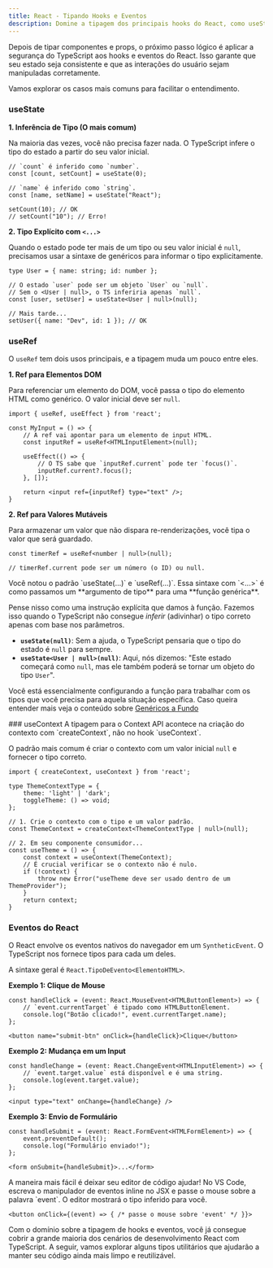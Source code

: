 ```yaml
---
title: React - Tipando Hooks e Eventos
description: Domine a tipagem dos principais hooks do React, como useState, useRef e useContext, e aprenda a manipular eventos do DOM com segurança de tipos.
---
```



Depois de tipar componentes e props, o próximo passo lógico é aplicar a segurança do TypeScript aos hooks e eventos do React. Isso garante que seu estado seja consistente e que as interações do usuário sejam manipuladas corretamente.

Vamos explorar os casos mais comuns para facilitar o entendimento.

### useState
**1. Inferência de Tipo (O mais comum)**

Na maioria das vezes, você não precisa fazer nada. O TypeScript infere o tipo do estado a partir do seu valor inicial.

```tsx
// `count` é inferido como `number`.
const [count, setCount] = useState(0);

// `name` é inferido como `string`.
const [name, setName] = useState("React");

setCount(10); // OK
// setCount("10"); // Erro!
```

**2. Tipo Explícito com `<...>`**

Quando o estado pode ter mais de um tipo ou seu valor inicial é `null`, precisamos usar a sintaxe de genéricos para informar o tipo explicitamente.

```tsx
type User = { name: string; id: number };

// O estado `user` pode ser um objeto `User` ou `null`.
// Sem o <User | null>, o TS inferiria apenas `null`.
const [user, setUser] = useState<User | null>(null);

// Mais tarde...
setUser({ name: "Dev", id: 1 }); // OK
```
### useRef
O `useRef` tem dois usos principais, e a tipagem muda um pouco entre eles.

**1. Ref para Elementos DOM**

Para referenciar um elemento do DOM, você passa o tipo do elemento HTML como genérico. O valor inicial deve ser `null`.

```tsx
import { useRef, useEffect } from 'react';

const MyInput = () => {
    // A ref vai apontar para um elemento de input HTML.
    const inputRef = useRef<HTMLInputElement>(null);

    useEffect(() => {
        // O TS sabe que `inputRef.current` pode ter `focus()`.
        inputRef.current?.focus();
    }, []);

    return <input ref={inputRef} type="text" />;
}
```

**2. Ref para Valores Mutáveis**

Para armazenar um valor que não dispara re-renderizações, você tipa o valor que será guardado.

```tsx
const timerRef = useRef<number | null>(null);

// timerRef.current pode ser um número (o ID) ou null.
```
<Aside type="note" title="O que significa a sintaxe <Tipo> depois de uma função?">
Você notou o padrão `useState<User | null>(...)` e `useRef<HTMLInputElement>(...)`. Essa sintaxe com `<...>` é como passamos um **argumento de tipo** para uma **função genérica**.

Pense nisso como uma instrução explícita que damos à função. Fazemos isso quando o TypeScript não consegue *inferir* (adivinhar) o tipo correto apenas com base nos parâmetros.

-   **`useState(null)`**: Sem a ajuda, o TypeScript pensaria que o tipo do estado é `null` para sempre.
-   **`useState<User | null>(null)`**: Aqui, nós dizemos: "Este estado começará como `null`, mas ele também poderá se tornar um objeto do tipo `User`".

Você está essencialmente configurando a função para trabalhar com os tipos que você precisa para aquela situação específica. Caso queira entender mais veja o conteúdo sobre [Genéricos a Fundo](/front-end-docs-1/1-fundamentos-web/5-typescript-essencial/7-genericos-a-fundo)
</Aside>
### useContext
A tipagem para o Context API acontece na criação do contexto com `createContext`, não no hook `useContext`.

O padrão mais comum é criar o contexto com um valor inicial `null` e fornecer o tipo correto.

```tsx
import { createContext, useContext } from 'react';

type ThemeContextType = {
    theme: 'light' | 'dark';
    toggleTheme: () => void;
};

// 1. Crie o contexto com o tipo e um valor padrão.
const ThemeContext = createContext<ThemeContextType | null>(null);

// 2. Em seu componente consumidor...
const useTheme = () => {
    const context = useContext(ThemeContext);
    // É crucial verificar se o contexto não é nulo.
    if (!context) {
        throw new Error("useTheme deve ser usado dentro de um ThemeProvider");
    }
    return context;
}
```
### Eventos do React
O React envolve os eventos nativos do navegador em um `SyntheticEvent`. O TypeScript nos fornece tipos para cada um deles.

A sintaxe geral é `React.TipoDeEvento<ElementoHTML>`.

**Exemplo 1: Clique de Mouse**
```tsx
const handleClick = (event: React.MouseEvent<HTMLButtonElement>) => {
    // `event.currentTarget` é tipado como HTMLButtonElement.
    console.log("Botão clicado!", event.currentTarget.name);
};

<button name="submit-btn" onClick={handleClick}>Clique</button>
```

**Exemplo 2: Mudança em um Input**
```tsx
const handleChange = (event: React.ChangeEvent<HTMLInputElement>) => {
    // `event.target.value` está disponível e é uma string.
    console.log(event.target.value);
};

<input type="text" onChange={handleChange} />
```

**Exemplo 3: Envio de Formulário**
```tsx
const handleSubmit = (event: React.FormEvent<HTMLFormElement>) => {
    event.preventDefault();
    console.log("Formulário enviado!");
};

<form onSubmit={handleSubmit}>...</form>
```

<Aside type="tip" title="Como descobrir o tipo de um evento?">
A maneira mais fácil é deixar seu editor de código ajudar! No VS Code, escreva o manipulador de eventos inline no JSX e passe o mouse sobre a palavra `event`. O editor mostrará o tipo inferido para você.

`<button onClick={(event) => { /* passe o mouse sobre 'event' */ }}>`
</Aside>

Com o domínio sobre a tipagem de hooks e eventos, você já consegue cobrir a grande maioria dos cenários de desenvolvimento React com TypeScript. A seguir, vamos explorar alguns tipos utilitários que ajudarão a manter seu código ainda mais limpo e reutilizável.
